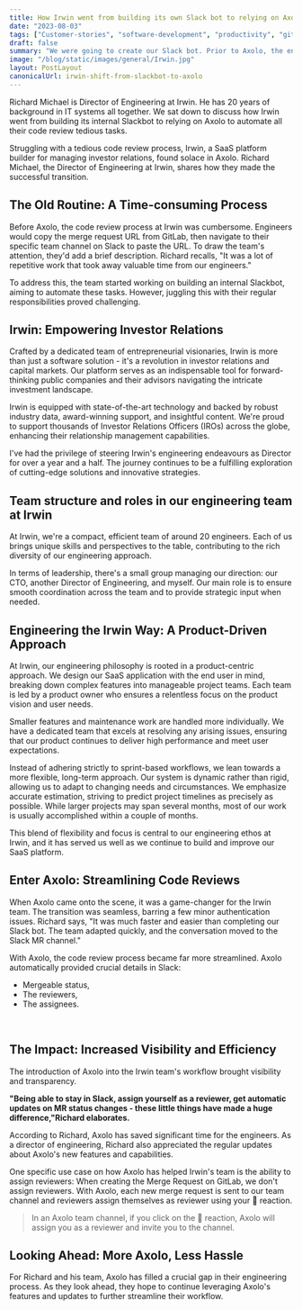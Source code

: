 ```yaml
---
title: How Irwin went from building its own Slack bot to relying on Axolo for their code reviews
date: "2023-08-03"
tags: ["Customer-stories", "software-development", "productivity", "gitlab"]
draft: false
summary: "We were going to create our Slack bot. Prior to Axolo, the engineers were really just copy/pasting from GitLab to Slack. Obviously that's tedious work to copy and paste like that. As a side-project, we started working on our Slack bot to replace this copy/paste. We though of several other tasks the Slack bot could do.But it's difficult to find enough time in a day to build a Slack bot in addition to your work, and features, and other things that are important to your users. Then we found Axolo."
image: "/blog/static/images/general/Irwin.jpg"
layout: PostLayout
canonicalUrl: irwin-shift-from-slackbot-to-axolo
---
```


<div
  style={{
    display: "flex",
    alignItems: "center",
    justifyContent: "space-between",
    flexDirection: "row-reverse",
  }}
>
  <ImageContainer
    alt="richard michael"
    src="/blog/static/images/irwin/richard.png"
    classNameDiv="mx-10 lg:mx-20 max-w-[150px]"
    classNameImage=""
    width={300}
    height={300}
  />
  <p style={{ flex: 1 }}>
    Richard Michael is Director of Engineering at Irwin. He has 20 years of background in IT systems
    all together. We sat down to discuss how Irwin went from building its internal Slackbot to
    relying on Axolo to automate all their code review tedious tasks.
  </p>
</div>

Struggling with a tedious code review process, Irwin, a SaaS platform builder for managing investor relations, found solace in Axolo. Richard Michael, the Director of Engineering at Irwin, shares how they made the successful transition.

## The Old Routine: A Time-consuming Process

Before Axolo, the code review process at Irwin was cumbersome. Engineers would copy the merge request URL from GitLab, then navigate to their specific team channel on Slack to paste the URL. To draw the team's attention, they'd add a brief description. Richard recalls, "It was a lot of repetitive work that took away valuable time from our engineers."

To address this, the team started working on building an internal Slackbot, aiming to automate these tasks. However, juggling this with their regular responsibilities proved challenging.

<Callout
  title="It's difficult to find enough time in a day to build a Slack bot in addition to your work, and features, and other things that are important to your users."
  subtitle="Then we found Axolo."
/>

## Irwin: Empowering Investor Relations

Crafted by a dedicated team of entrepreneurial visionaries, Irwin is more than just a software solution - it's a revolution in investor relations and capital markets. Our platform serves as an indispensable tool for forward-thinking public companies and their advisors navigating the intricate investment landscape.

Irwin is equipped with state-of-the-art technology and backed by robust industry data, award-winning support, and insightful content. We're proud to support thousands of Investor Relations Officers (IROs) across the globe, enhancing their relationship management capabilities.

<ImageContainer
  alt="Irwin platform"
  src="/blog/static/images/irwin/irwin-platform.png"
  classNameDiv="mx-10 lg:mx-20"
  classNameImage=""
  width={1220}
  height={600}
/>

I've had the privilege of steering Irwin's engineering endeavours as Director for over a year and a half. The journey continues to be a fulfilling exploration of cutting-edge solutions and innovative strategies.

## Team structure and roles in our engineering team at Irwin

<ImageContainer
  alt="Irwin team"
  src="/blog/static/images/irwin/irwin-team.png"
  classNameDiv="mx-10 lg:mx-20"
  classNameImage=""
  width={980}
  height={500}
/>

At Irwin, we're a compact, efficient team of around 20 engineers. Each of us brings unique skills and perspectives to the table, contributing to the rich diversity of our engineering approach.

In terms of leadership, there's a small group managing our direction: our CTO, another Director of Engineering, and myself. Our main role is to ensure smooth coordination across the team and to provide strategic input when needed.

## Engineering the Irwin Way: A Product-Driven Approach

At Irwin, our engineering philosophy is rooted in a product-centric approach. We design our SaaS application with the end user in mind, breaking down complex features into manageable project teams. Each team is led by a product owner who ensures a relentless focus on the product vision and user needs.

Smaller features and maintenance work are handled more individually. We have a dedicated team that excels at resolving any arising issues, ensuring that our product continues to deliver high performance and meet user expectations.

Instead of adhering strictly to sprint-based workflows, we lean towards a more flexible, long-term approach. Our system is dynamic rather than rigid, allowing us to adapt to changing needs and circumstances. We emphasize accurate estimation, striving to predict project timelines as precisely as possible. While larger projects may span several months, most of our work is usually accomplished within a couple of months.

This blend of flexibility and focus is central to our engineering ethos at Irwin, and it has served us well as we continue to build and improve our SaaS platform.

## Enter Axolo: Streamlining Code Reviews

When Axolo came onto the scene, it was a game-changer for the Irwin team. The transition was seamless, barring a few minor authentication issues. Richard says, "It was much faster and easier than completing our Slack bot. The team adapted quickly, and the conversation moved to the Slack MR channel."

<a href="https://axolo.co" target="_blank">
  <ImageContainer
    alt="axolo"
    src="/blog/static/images/productivity/axolo.png"
    classNameDiv=""
    classNameImage=""
    width={1172}
    height={732}
  />
</a>

With Axolo, the code review process became far more streamlined. Axolo automatically provided crucial details in Slack:

- Mergeable status,
- The reviewers,
- The assignees.

<br />
<Callout
  title="Everyone on the team adjusted very quickly. Updating the MR status in Slack makes it quick and easy to adapt, they like interacting in the Slack MR channel."
  subtitle="Conversations take place there now."
/>

## The Impact: Increased Visibility and Efficiency

The introduction of Axolo into the Irwin team's workflow brought visibility and transparency.

**"Being able to stay in Slack, assign yourself as a reviewer, get automatic updates on MR status changes - these little things have made a huge difference,"Richard elaborates.**

According to Richard, Axolo has saved significant time for the engineers. As a director of engineering, Richard also appreciated the regular updates about Axolo's new features and capabilities.

One specific use case on how Axolo has helped Irwin's team is the ability to assign reviewers:
When creating the Merge Request on GitLab, we don't assign reviewers. With Axolo, each new merge request is sent to our team channel and reviewers assign themselves as reviewer using your 🔎 reaction.

> In an Axolo team channel, if you click on the 🔎 reaction, Axolo will assign you as a reviewer and invite you to the channel.

<ImageContainer
  alt="team channel notification Axolo"
  src="/blog/static/images/irwin/mag.png"
  classNameDiv="mx-10 lg:mx-20"
  classNameImage=""
  width={830}
  height={379}
/>

## Looking Ahead: More Axolo, Less Hassle

For Richard and his team, Axolo has filled a crucial gap in their engineering process. As they look ahead, they hope to continue leveraging Axolo's features and updates to further streamline their workflow.

<CTABanner type="try" />
